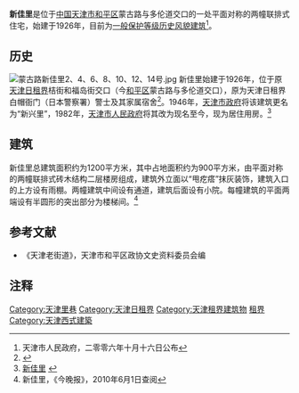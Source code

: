 {{天津历史风貌建筑 |
省区市 = 天津市 |
名称 = 新佳里 |
图片 = [[File:蒙古路新佳里1、3、5、7、9、11、13号.jpg|200px]] |
编号 = 0130349<br />0130350 |
等级 = 一般保护 |
时代 = 1926年|
所在 = [[天津市|天津市]][[和平区_(天津市)|和平区]] |
公布 = 2006年10月16日|
}}
'''新佳里'''是位于[[中国|中国]][[天津市|天津市]][[和平区_(天津市)|和平区]]蒙古路与多伦道交口的一处平面对称的两幢联排式住宅，始建于1926年，目前为[[天津历史风貌建筑|一般保护等级历史风貌建筑]]<ref>天津市人民政府，二零零六年十月十六日公布</ref>。

== 历史 ==
[[File:蒙古路新佳里2、4、6、8、10、12、14号.jpg|thumb]]
新佳里始建于1926年，位于原[[天津日租界|天津日租界]]桔街和福岛街交口（今[[和平区_(天津市)|和平区]]蒙古路与多伦道交口），原为天津日租界白帽衙门（日本警察署）警士及其家属宿舍<ref>{{Cite web |url=http://news.sina.com.cn/c/2003-09-12/01041724919.shtml |title=和式建筑点滴-金彭育 |accessdate=2011-10-12 |archive-date=2016-03-04 |archive-url=https://web.archive.org/web/20160304112823/http://news.sina.com.cn/c/2003-09-12/01041724919.shtml |dead-url=no }}</ref>。1946年，[[天津市政府_(中华民国)|天津市政府]]将该建筑更名为“新兴里”，1982年，[[天津市人民政府|天津市人民政府]]将其改为现名至今，现为居住用房。<ref>[http://www.fmjz.cn/Lists/List25/DispForm.aspx?ID=153 新佳里] {{webarchive|url=https://web.archive.org/web/20101213130910/http://www.fmjz.cn/Lists/List25/DispForm.aspx?ID=153 |date=2010-12-13 }}</ref>

== 建筑 ==
新佳里总建筑面积约为1200平方米，其中占地面积约为900平方米，由平面对称的两幢联排式砖木结构二层楼房组成，建筑外立面以“甩疙瘩”抹灰装饰，建筑入口的上方设有雨棚。两幢建筑中间设有通道，建筑后面设有小院。每幢建筑的平面两端设有半圆形的突出部分为楼梯间。<ref>新佳里，《今晚报》，2010年6月1日查阅</ref>

== 参考文献 ==
*《天津老街道》，天津市和平区政协文史资料委员会编

== 注释 ==
<div class="references-small">
<references></references>
</div>

{{天津近代历史文化专题}}

[[Category:天津里巷|Category:天津里巷]]
[[Category:天津日租界|Category:天津日租界]]
[[Category:天津租界建筑物|Category:天津租界建筑物]]
[[Category:中国近代建筑|租界]]
[[Category:天津西式建築|Category:天津西式建築]]